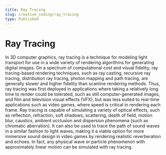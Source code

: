 ```yaml
---
title: Ray Tracing
slug: creative_coding/ray_tracing
type: Published
---
```



# Ray Tracing

<Suspense>
  <Preview />
</Suspense>

In 3D computer graphics, ray tracing is a technique for modeling light transport for use in a wide variety of rendering algorithms for generating digital images. On a spectrum of computational cost and visual fidelity, ray tracing-based rendering techniques, such as ray casting, recursive ray tracing, distribution ray tracing, photon mapping and path tracing, are generally slower and higher fidelity than scanline rendering methods. Thus, ray tracing was first deployed in applications where taking a relatively long time to render could be tolerated, such as still computer-generated images, and film and television visual effects (VFX), but was less suited to real-time applications such as video games, where speed is critical in rendering each frame. Ray tracing is capable of simulating a variety of optical effects, such as reflection, refraction, soft shadows, scattering, depth of field, motion blur, caustics, ambient occlusion and dispersion phenomena (such as chromatic aberration). It can also be used to trace the path of sound waves in a similar fashion to light waves, making it a viable option for more immersive sound design in video games by rendering realistic reverberation and echoes. In fact, any physical wave or particle phenomenon with approximately linear motion can be simulated with ray tracing.
